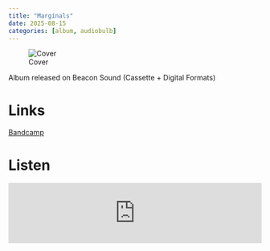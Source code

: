 ```yaml
---
title: "Marginals"
date: 2025-08-15
categories: [album, audiobulb]
---
```


![Cover](cover.jpeg) 

Album released on Beacon Sound (Cassette + Digital Formats)

# Links

[Bandcamp](https://beaconsound.bandcamp.com/album/marginals-2){.btn .btn-primary role="button"} 

# Listen

<iframe style="border: 0; width: 100%; height: 120px;" src="https://bandcamp.com/EmbeddedPlayer/album=3133298634/size=large/bgcol=ffffff/linkcol=0687f5/tracklist=false/artwork=small/transparent=true/" seamless><a href="https://beaconsound.bandcamp.com/album/marginals-2">Marginals by The OO-Ray</a></iframe>